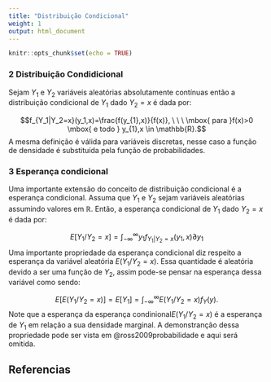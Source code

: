 ```yaml
---
title: "Distribuição Condicional"
weight: 1
output: html_document
---
```



<script src="/math-code.js"></script> 
<script async 
src="//mathjax.rstudio.com/latest/MathJax.js?config=TeX-MML-AM_CHTML"> 
</script>

```r
knitr::opts_chunk$set(echo = TRUE)
```




### 2 Distribuição Condidicional 

Sejam $Y_1$ e $Y_2$ variáveis aleatórias absolutamente contínuas então a distribuição condicional de $Y_1$ dado $Y_2=x$ é dada por:

$$f_{Y_1|Y_2=x}(y_1,x)=\frac{f(y_{1},x)}{f(x)}, \ \ \ \mbox{ para }f(x)>0 \mbox{ e todo } y_{1},x \in \mathbb{R}.$$
A mesma definição é válida para variáveis discretas, nesse caso a função de densidade é substituída pela função de probabilidades.



### 3 Esperança  condicional

Uma importante extensão do conceito de distribuição condicional é a esperança condicional. Assuma que $Y_1$ e $Y_2$ sejam variáveis aleatórias assumindo valores em $\mathbb{R}$. Então, a esperança condicional de $Y_1$ dado  $Y_2=x$ é dada por: 


$$E[Y_1/Y_2=x ]= \int_{-\infty }^{\infty} y_1 f_{Y_1|Y_2=x}(y_1,x)  \partial y_1$$
Uma importante propriedade da esperança condicional diz respeito a esperança da variável aleatória $E(Y_1/Y_2=x)$. Essa quantidade é aleatória devido a ser uma função de $Y_2$, assim pode-se pensar na esperança dessa variável como sendo:


$$E[E(Y_1/Y_2=x)]=E[Y_1]=\int_{-\infty }^{\infty} E(Y_1/Y_2=x)f_Y(y).$$
Note que a esperança da esperança condinional$E(Y_1/Y_2=x)$ é a esperança de $Y_1$ em relação a sua densidade marginal. A demonstranção dessa propriedade pode ser vista em @ross2009probabilidade e aqui será omitida.

















## Referencias